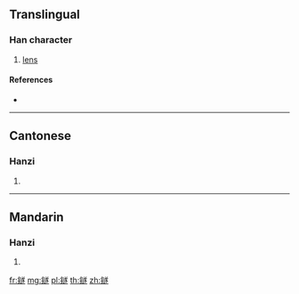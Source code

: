 {{character info/new}}
==Translingual==

===Han character===
{{Han char|rn=167|rad=金|as=13|sn=21|four=88133|canj=CYTO}}

# [[lens]]

====References====
* {{Han ref|kx=1323.130|dkj=40921|dj=1823.030|hdz=64259.030|uh=9429|ud=37929|bh=F661|bd=63073}}

----

==Cantonese==

===Hanzi===
{{yue-hanzi|jyut=seoi6|y=seui6}}

# {{defn|lang=yue|sort=金13}}

----

==Mandarin==

===Hanzi===
{{cmn-hanzi|pin=[[suì]] ([[sui4]])|wg=sui<sup>4</sup>}}

# {{defn|lang=cmn|sort=金13}}

[[fr:鐩]]
[[mg:鐩]]
[[pl:鐩]]
[[th:鐩]]
[[zh:鐩]]